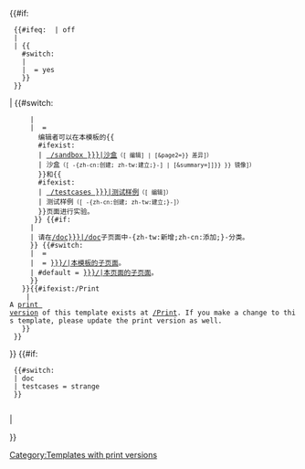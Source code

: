 <noinclude><div></noinclude><div style="clear: both;"></div><!--So right or left floating items don't stick out of the doc box.-->
</div><!--End of green doc box--><!--
  Link box below for the doc meta-data:
-->{{#if: 
  <!--Check if we should show the link box-->
  {{#ifeq: {{{link box|}}} | off
  |
  | {{{doc exist|yes}}}{{
    #switch: {{SUBJECTSPACE}}
    | {{ns:User}}
    | {{ns:Template}} = yes
    }}
  }}

| {{fmbox
  | id = documentation-meta-data
  | image = none
  | style = background-color: #ecfcf4;
  | textstyle = 
  | text = 
    {{#if: {{{link box|}}}
    | {{{link box}}}   <!--Use custom link box content-->
    | {{#if: {{{doc exist|yes}}}
      | <!--/doc exists, link to it-->
        上述[[Wikipedia:模板文档頁模式|-{zh-cn:文档; zh-tw:文件;}-]][[Wikipedia:嵌入包含|嵌入]]自[[{{{docpage|{{FULLPAGENAME}}/doc}}}]]。<small style="font-style: normal">（[{{fullurl:{{{docpage|{{FULLPAGENAME}}/doc}}}|action=edit}} 编辑] &#124; [{{fullurl:{{{docpage|{{FULLPAGENAME}}/doc}}}|action=history}} -{zh-hans:页面历史; zh-hant:頁面歷史; zh-cn:页面历史; zh-sg:页面历史; zh-hk:頁面歷史; zh-mo:頁面歷史; zh-tw:修訂記錄;}-]）</small> <br />
      }}<!-- 
        Add links to /sandbox and /testcases when appropriate:
   -->{{#switch: {{SUBJECTSPACE}}
      | {{ns:User}}
      | {{ns:Template}} = 
        编辑者可以在本模板的{{
        #ifexist: {{{sandbox| {{FULLPAGENAME}}/sandbox }}}
        | [[{{{sandbox| {{FULLPAGENAME}}/sandbox }}}|沙盒]]<small style="font-style: normal">（[{{fullurl: {{{sandbox| {{FULLPAGENAME}}/sandbox }}} | action=edit }} 编辑] <nowiki>|</nowiki> [{{fullurl:Special:ComparePages | page1={{urlencode:{{{template page|{{FULLPAGENAME}}}}}}}&page2={{urlencode:{{{sandbox|{{FULLPAGENAME}}/sandbox}}}}}}} 差异]）</small> 
        | 沙盒<small style="font-style: normal">（[{{fullurl: {{{sandbox| {{FULLPAGENAME}}/sandbox }}} | action=edit&preload=Template:Documentation/preload-sandbox }} -{zh-cn:创建; zh-tw:建立;}-] <nowiki>|</nowiki> [{{fullurl: {{{sandbox| {{FULLPAGENAME}}/sandbox }}} | action=edit&preload={{urlencode:{{{template page|{{FULLPAGENAME}}}}}}}&summary={{urlencode:Create sandbox version of [[{{{template page|{{FULLPAGENAME}}}}}]]}} }} 镜像]）</small> 
        }}和{{
        #ifexist: {{{testcases| {{FULLPAGENAME}}/testcases }}}
        | [[{{{testcases| {{FULLPAGENAME}}/testcases }}}|测试样例]]<small style="font-style: normal">（[{{fullurl: {{{testcases| {{FULLPAGENAME}}/testcases }}} | action=edit }} 编辑]）</small>
        | 测试样例<small style="font-style: normal">（[{{fullurl: {{{testcases| {{FULLPAGENAME}}/testcases }}} | action=edit&preload=Template:Documentation/preload-testcases }} -{zh-cn:创建; zh-tw:建立;}-]）</small>
        }}页面进行实验。<br />
      }}<!--
        Show the cats text, but not 
        if "content" fed or "docname fed" since then it is 
        unclear where to add the cats.
   -->{{#if: {{{content|}}} {{{docname fed|}}}
      | 
      | 请在[[{{{docpage|{{FULLPAGENAME}}/doc}}}|/doc]]子页面中-{zh-tw:新增;zh-cn:添加;}-分类。
      }}<!--
        Show the "Subpages" link:
   -->{{#switch: {{SUBJECTSPACE}}
      | {{ns:File}} =   <!--Don't show it-->
      | {{ns:Template}} = [[Special:PrefixIndex/{{{template page|{{FULLPAGENAME}}}}}/|本模板的子页面]]。
      | #default = [[Special:PrefixIndex/{{{template page|{{FULLPAGENAME}}}}}/|本页面的子页面]]。
      }}
    }}{{#ifexist:{{FULLPAGENAME}}/Print
     |<br />A [[Help:Books/for experts#Improving the book layout|print version]] of this template exists at [[/Print]]. If you make a change to this template, please update the print version as well.[[Category:Templates with print versions]]
    }}
  }}
}}<!--End link box--><!--

  Detect and report strange usage:
-->{{#if:

  <!--Check if {{documentation}} is transcluded 
      on a /doc or /testcases page-->
  {{#switch: {{SUBPAGENAME}}
  | doc
  | testcases = strange
  }}
  <!--More checks can be added here, just return anything
      to make the surrounding if-case trigger-->

| <includeonly>[[Category:Wikipedia pages with strange ((documentation)) usage|{{main other|Main:}}{{FULLPAGENAME}}]]<!-- Sort on namespace --></includeonly>

}}<noinclude>
</noinclude>